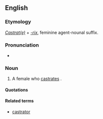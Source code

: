 ==English==

===Etymology===
''[[castrate|Castrat(e)]]'' + ''[[-rix]]'', feminine agent-nounal suffix.

===Pronunciation===
* {{UK}} {{IPA|/kæsˈtɹeɪtɹɪks/}}

===Noun===
{{en-noun|castratrices}}

# {{context|chiefly|philosophy|or|psychoanalysis}} A female who [[castrate]]s {{italbrac|either literally or metaphorically}}.

====Quotations====
{{seecites}}

====Related terms====
* [[castrator]]